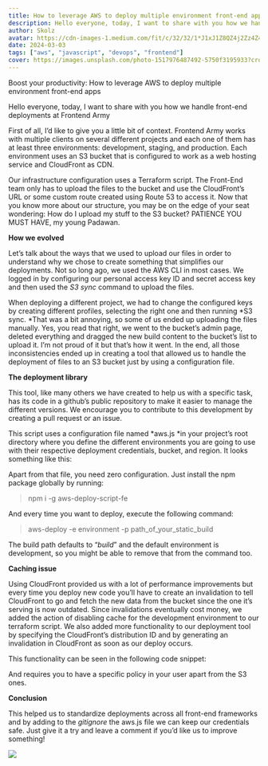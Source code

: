```yaml
---
title: How to leverage AWS to deploy multiple environment front-end apps
description: Hello everyone, today, I want to share with you how we handle front-end deployments at Frontend Army
author: Skolz
avatar: https://cdn-images-1.medium.com/fit/c/32/32/1*J1xJ1Z8QZ4j2Zz4Z4Z4Z4w.jpeg
date: 2024-03-03
tags: ["aws", "javascript", "devops", "frontend"]
cover: https://images.unsplash.com/photo-1517976487492-5750f3195933?crop=entropy&cs=srgb&fm=jpg&ixid=M3wzMzc0NjN8MHwxfHNlYXJjaHwxfHxyb2NrZXR8ZW58MHx8fHwxNzA2MjAyMDg0fDA&ixlib=rb-4.0.3&w=800&h=800&auto=compress%2Cformat&fit=max
---
```


Boost your productivity: How to leverage AWS to deploy multiple environment front-end apps

Hello everyone, today, I want to share with you how we handle front-end deployments at Frontend Army

First of all, I’d like to give you a little bit of context. Frontend Army works with multiple clients on several different projects and each one of them has at least three environments: development, staging, and production. Each environment uses an S3 bucket that is configured to work as a web hosting service and CloudFront as CDN.

Our infrastructure configuration uses a Terraform script. The Front-End team only has to upload the files to the bucket and use the CloudFront’s URL or some custom route created using Route 53 to access it. Now that you know more about our structure, you may be on the edge of your seat wondering: How do I upload my stuff to the S3 bucket? PATIENCE YOU MUST HAVE, my young Padawan.

**How we evolved**

Let’s talk about the ways that we used to upload our files in order to understand why we chose to create something that simplifies our deployments. Not so long ago, we used the AWS CLI in most cases. We logged in by configuring our personal access key ID and secret access key and then used the *S3 sync* command to upload the files.

When deploying a different project, we had to change the configured keys by creating different profiles, selecting the right one and then running *S3 sync. *That was a bit annoying, so some of us ended up uploading the files manually. Yes, you read that right, we went to the bucket’s admin page, deleted everything and dragged the new build content to the bucket’s list to upload it. I’m not proud of it but that’s how it went. In the end, all those inconsistencies ended up in creating a tool that allowed us to handle the deployment of files to an S3 bucket just by using a configuration file.

**The deployment library**

This tool, like many others we have created to help us with a specific task, has its code in a github’s public repository to make it easier to manage the different versions. We encourage you to contribute to this development by creating a pull request or an issue.

This script uses a configuration file named *aws.js *in your project’s root directory where you define the different environments you are going to use with their respective deployment credentials, bucket, and region. It looks something like this:


Apart from that file, you need zero configuration. Just install the npm package globally by running:
> npm i -g aws-deploy-script-fe

And every time you want to deploy, execute the following command:
> aws-deploy -e environment -p path_of_your_static_build

The build path defaults to “*build*” and the default environment is development, so you might be able to remove that from the command too.

**Caching issue**

Using CloudFront provided us with a lot of performance improvements but every time you deploy new code you’ll have to create an invalidation to tell CloudFront to go and fetch the new data from the bucket since the one it’s serving is now outdated. Since invalidations eventually cost money, we added the action of disabling cache for the development environment to our terraform script. We also added more functionality to our deployment tool by specifying the CloudFront’s distribution ID and by generating an invalidation in CloudFront as soon as our deploy occurs.

This functionality can be seen in the following code snippet:

And requires you to have a specific policy in your user apart from the S3 ones.

**Conclusion**

This helped us to standardize deployments across all front-end frameworks and by adding to the *gitignore* the aws.js file we can keep our credentials safe. Just give it a try and leave a comment if you’d like us to improve something!

![](https://cdn-images-1.medium.com/max/7146/1*234JOxeIXU76svp76BDkKA.png)
